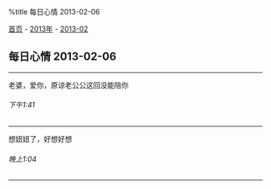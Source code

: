 %title 每日心情 2013-02-06

[[../../../index|首页]] - [[../index|2013年]] - [[index|2013-02]]
==每日心情 2013-02-06==
----
老婆，爱你，原谅老公公这回没能陪你
======下午1:41======
----
想妞妞了，好想好想
======晚上1:04======
----
